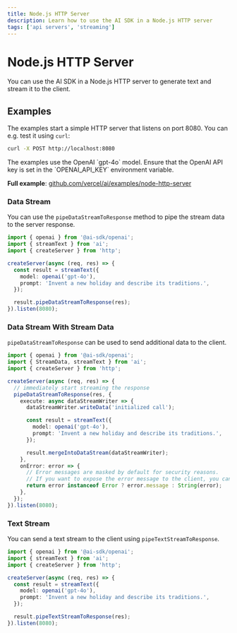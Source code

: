 ```yaml
---
title: Node.js HTTP Server
description: Learn how to use the AI SDK in a Node.js HTTP server
tags: ['api servers', 'streaming']
---
```


# Node.js HTTP Server

You can use the AI SDK in a Node.js HTTP server to generate text and stream it to the client.

## Examples

The examples start a simple HTTP server that listens on port 8080. You can e.g. test it using `curl`:

```bash
curl -X POST http://localhost:8080
```

<Note>
  The examples use the OpenAI `gpt-4o` model. Ensure that the OpenAI API key is
  set in the `OPENAI_API_KEY` environment variable.
</Note>

**Full example**: [github.com/vercel/ai/examples/node-http-server](https://github.com/vercel/ai/tree/main/examples/node-http-server)

### Data Stream

You can use the `pipeDataStreamToResponse` method to pipe the stream data to the server response.

```ts filename='index.ts'
import { openai } from '@ai-sdk/openai';
import { streamText } from 'ai';
import { createServer } from 'http';

createServer(async (req, res) => {
  const result = streamText({
    model: openai('gpt-4o'),
    prompt: 'Invent a new holiday and describe its traditions.',
  });

  result.pipeDataStreamToResponse(res);
}).listen(8080);
```

### Data Stream With Stream Data

`pipeDataStreamToResponse` can be used to send additional data to the client.

```ts filename='index.ts'
import { openai } from '@ai-sdk/openai';
import { StreamData, streamText } from 'ai';
import { createServer } from 'http';

createServer(async (req, res) => {
  // immediately start streaming the response
  pipeDataStreamToResponse(res, {
    execute: async dataStreamWriter => {
      dataStreamWriter.writeData('initialized call');

      const result = streamText({
        model: openai('gpt-4o'),
        prompt: 'Invent a new holiday and describe its traditions.',
      });

      result.mergeIntoDataStream(dataStreamWriter);
    },
    onError: error => {
      // Error messages are masked by default for security reasons.
      // If you want to expose the error message to the client, you can do so here:
      return error instanceof Error ? error.message : String(error);
    },
  });
}).listen(8080);
```

### Text Stream

You can send a text stream to the client using `pipeTextStreamToResponse`.

```ts filename='index.ts'
import { openai } from '@ai-sdk/openai';
import { streamText } from 'ai';
import { createServer } from 'http';

createServer(async (req, res) => {
  const result = streamText({
    model: openai('gpt-4o'),
    prompt: 'Invent a new holiday and describe its traditions.',
  });

  result.pipeTextStreamToResponse(res);
}).listen(8080);
```

